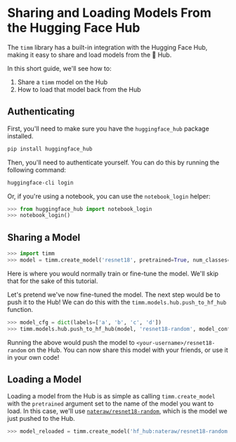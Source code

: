 # Sharing and Loading Models From the Hugging Face Hub

The `timm` library has a built-in integration with the Hugging Face Hub, making it easy to share and load models from the 🤗 Hub.

In this short guide, we'll see how to:
  1. Share a `timm` model on the Hub
  2. How to load that model back from the Hub

## Authenticating

First, you'll need to make sure you have the `huggingface_hub` package installed.

```bash
pip install huggingface_hub
```

Then, you'll need to authenticate yourself. You can do this by running the following command:

```bash
huggingface-cli login
```

Or, if you're using a notebook, you can use the `notebook_login` helper:

```py
>>> from huggingface_hub import notebook_login
>>> notebook_login()
```

## Sharing a Model

```py
>>> import timm
>>> model = timm.create_model('resnet18', pretrained=True, num_classes=4)
```

Here is where you would normally train or fine-tune the model. We'll skip that for the sake of this tutorial.

Let's pretend we've now fine-tuned the model. The next step would be to push it to the Hub! We can do this with the `timm.models.hub.push_to_hf_hub` function.

```py
>>> model_cfg = dict(labels=['a', 'b', 'c', 'd'])
>>> timm.models.hub.push_to_hf_hub(model, 'resnet18-random', model_config=model_cfg)
```

Running the above would push the model to `<your-username>/resnet18-random` on the Hub. You can now share this model with your friends, or use it in your own code!

## Loading a Model

Loading a model from the Hub is as simple as calling `timm.create_model` with the `pretrained` argument set to the name of the model you want to load. In this case, we'll use [`nateraw/resnet18-random`](https://huggingface.co/nateraw/resnet18-random), which is the model we just pushed to the Hub.

```py
>>> model_reloaded = timm.create_model('hf_hub:nateraw/resnet18-random', pretrained=True)
```
